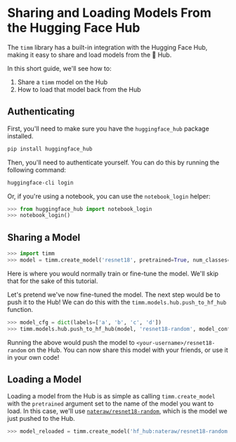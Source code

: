 # Sharing and Loading Models From the Hugging Face Hub

The `timm` library has a built-in integration with the Hugging Face Hub, making it easy to share and load models from the 🤗 Hub.

In this short guide, we'll see how to:
  1. Share a `timm` model on the Hub
  2. How to load that model back from the Hub

## Authenticating

First, you'll need to make sure you have the `huggingface_hub` package installed.

```bash
pip install huggingface_hub
```

Then, you'll need to authenticate yourself. You can do this by running the following command:

```bash
huggingface-cli login
```

Or, if you're using a notebook, you can use the `notebook_login` helper:

```py
>>> from huggingface_hub import notebook_login
>>> notebook_login()
```

## Sharing a Model

```py
>>> import timm
>>> model = timm.create_model('resnet18', pretrained=True, num_classes=4)
```

Here is where you would normally train or fine-tune the model. We'll skip that for the sake of this tutorial.

Let's pretend we've now fine-tuned the model. The next step would be to push it to the Hub! We can do this with the `timm.models.hub.push_to_hf_hub` function.

```py
>>> model_cfg = dict(labels=['a', 'b', 'c', 'd'])
>>> timm.models.hub.push_to_hf_hub(model, 'resnet18-random', model_config=model_cfg)
```

Running the above would push the model to `<your-username>/resnet18-random` on the Hub. You can now share this model with your friends, or use it in your own code!

## Loading a Model

Loading a model from the Hub is as simple as calling `timm.create_model` with the `pretrained` argument set to the name of the model you want to load. In this case, we'll use [`nateraw/resnet18-random`](https://huggingface.co/nateraw/resnet18-random), which is the model we just pushed to the Hub.

```py
>>> model_reloaded = timm.create_model('hf_hub:nateraw/resnet18-random', pretrained=True)
```
